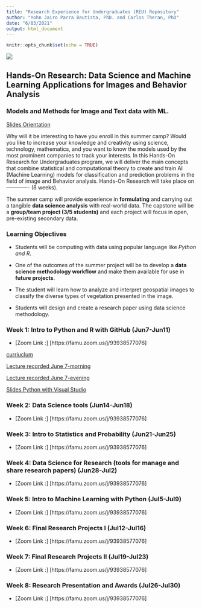 ```yaml
---
title: "Research Experience for Undergraduates (REU) Repository"
author: "Yohn Jairo Parra Bautista, PhD. and Carlos Theran, PhD"
date: "6/03/2021"
output: html_document
---
```


```r
knitr::opts_chunk$set(echo = TRUE)
```

![ ](Famulogo.png)

## Hands-On Research:  Data Science and Machine Learning Applications for Images and Behavior Analysis

### Models and Methods for Image and Text data with ML.

[Slides Orientation][idi] 

[idi]: https://docs.google.com/presentation/d/1RbkHhJmtmc-fRlot-eXhALcax8SedULiu6fbi8WZciY/edit?usp=sharing/ "Title"

Why will it be interesting to have you enroll in this summer camp? Would you like to increase your knowledge and creativity using science, technology, mathematics, and you want to know the models used by the most prominent companies to track your interests. In this Hands-On Research for Undergraduates program, we will deliver the main concepts that combine statistical and computational theory to create and train AI (Machine Learning) models for classification and prediction problems in the field of image and Behavior analysis. Hands-On Research will take place on ------------- (8 weeks).    

The summer camp will provide experience in **formulating** and carrying out a tangible **data science analysis** with real-world data. The capstone will be a **group/team project (3/5 students)** and each project will focus in open, pre-existing secondary data.  

### Learning Objectives

* Students will be computing with data using popular language like *Python and R*.  

* One of the outcomes of the summer project will be to develop a **data science methodology workflow** and make them available for use in **future projects**. 

* The student will learn how to analyze and interpret geospatial images to classify the diverse types of vegetation presented in the image.

* Students will design and create a research paper using data science methodology. 

### Week 1: Intro to Python and R with GitHub (Jun7-Jun11)

* [Zoom Link :] [https://famu.zoom.us/j/93938577076] 

[curriuclum][id] 

[id]: https://docs.google.com/document/d/1pKnxgT-I53L-daMiqlc8dEvLtq6BYXPCFJsygUt1arg/edit?usp=sharing/ "Title"

[Lecture recorded June 7-morning][ide] 

[ide]: https://famu.zoom.us/rec/share/oYXap04f9q02XSzl03Vh6YwxyF_hBpoQk-OGwMt6NFVu2F_AXqtlo0UPzJaEmK3f.Jdp9Jyk7Gy0SDZLug/ "Title"

[Lecture recorded June 7-evening][idh] 

[idh]: https://famu.zoom.us/rec/share/4lYOuAwxWluoDNxgTe_VpVQjwag6cfMou4yPw-jx76xU8fx8rL4j123bd2wDWcKF.KCLKNISR5nt3bHOM/ "Title"

[Slides Python with Visual Studio][idj] 

[idj]: https://docs.google.com/presentation/d/12SQymWCm_62n__ObVMq3LwDE3aUQi1urIlL9ihk6FTI/edit?usp=sharing/ "Title"


### Week 2: Data Science tools (Jun14-Jun18)

* [Zoom Link :] [https://famu.zoom.us/j/93938577076] 

### Week 3: Intro to Statistics and Probability (Jun21-Jun25)

* [Zoom Link :] [https://famu.zoom.us/j/93938577076] 

### Week 4: Data Science for Research (tools for manage and share research papers) (Jun28-Jul2) 

* [Zoom Link :] [https://famu.zoom.us/j/93938577076] 

### Week 5: Intro to Machine Learning with Python (Jul5-Jul9) 

* [Zoom Link :] [https://famu.zoom.us/j/93938577076] 

### Week 6: Final Research Projects I (Jul12-Jul16)

* [Zoom Link :] [https://famu.zoom.us/j/93938577076] 

### Week 7: Final Research Projects II (Jul19-Jul23) 

* [Zoom Link :] [https://famu.zoom.us/j/93938577076] 

### Week 8: Research Presentation and Awards (Jul26-Jul30) 

* [Zoom Link :] [https://famu.zoom.us/j/93938577076]  


 

